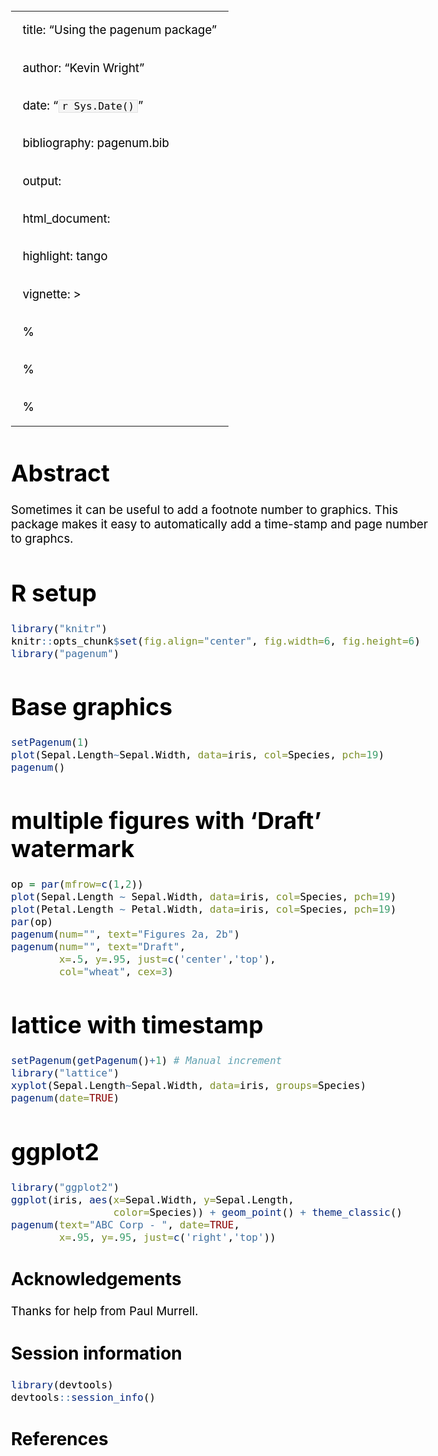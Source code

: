 
---
title: "Using the pagenum package"
author: "Kevin Wright"
date: "`r Sys.Date()`"
bibliography: pagenum.bib
output:
  html_document:
    highlight: tango
vignette: >
  % \VignetteIndexEntry{Using the pagenum package}
  % \VignetteEncoding{UTF-8}
  % \VignetteEngine{knitr::rmarkdown}
---
<style type="text/css">
body, td { font-size: 14pt; color: #000; padding:1em; }
code, pre, #ws, #message { font-size: 12pt;
  color: #000; background-color: #f5f5f5; }
code {border: 1px solid #e0e0e0; padding: 0 5px;}
pre > code { border: 0; }
</style>

# Abstract

Sometimes it can be useful to add a footnote number to graphics.  This package
makes it easy to automatically add a time-stamp and page number to graphcs.

# R setup

```r
library("knitr")
knitr::opts_chunk$set(fig.align="center", fig.width=6, fig.height=6)
library("pagenum")
```
# Base graphics
```r
setPagenum(1)
plot(Sepal.Length~Sepal.Width, data=iris, col=Species, pch=19)
pagenum()
```

# multiple figures with 'Draft' watermark
```r
op = par(mfrow=c(1,2))
plot(Sepal.Length ~ Sepal.Width, data=iris, col=Species, pch=19)
plot(Petal.Length ~ Petal.Width, data=iris, col=Species, pch=19)
par(op)
pagenum(num="", text="Figures 2a, 2b")
pagenum(num="", text="Draft",
        x=.5, y=.95, just=c('center','top'),
        col="wheat", cex=3)
```

# lattice with timestamp
```r
setPagenum(getPagenum()+1) # Manual increment
library("lattice")
xyplot(Sepal.Length~Sepal.Width, data=iris, groups=Species)
pagenum(date=TRUE)
```

# ggplot2
```r
library("ggplot2")
ggplot(iris, aes(x=Sepal.Width, y=Sepal.Length,
                 color=Species)) + geom_point() + theme_classic()
pagenum(text="ABC Corp - ", date=TRUE,
        x=.95, y=.95, just=c('right','top'))
```

## Acknowledgements

Thanks for help from Paul Murrell.

## Session information
```r
library(devtools)
devtools::session_info()
```

## References

	
